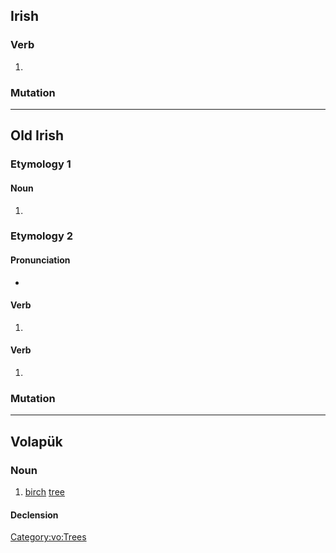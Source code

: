 {{also|bíad}}
==Irish==

===Verb===
{{head|ga|verb form}}

# {{obsolete form of|ga|bead}}

===Mutation===
{{ga-mut}}

----

==Old Irish==

===Etymology 1===

====Noun====
{{sga-noun|head=bïad|n}}

# {{alternative form of|sga|bíad}}

===Etymology 2===
{{nonlemma}}

====Pronunciation====
* {{IPA|sga|/ˈbʲi.að/}}

====Verb====
{{head|sga|verb form|head=·bïad}}

# {{inflection of|sga|at·tá||3|s|cond}}

====Verb====
{{head|sga|verb form|head=·bïad}}

# {{inflection of|sga|benaid||3|s|cond}}

===Mutation===
{{sga-mutation|b|ïad}}

----

==Volapük==

===Noun===
{{vo-noun}}

# [[birch]] [[tree]]

====Declension====
{{vo-decl-noun}}

[[Category:vo:Trees]]
